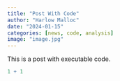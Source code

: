 ```yaml
---
title: "Post With Code"
author: "Harlow Malloc"
date: "2024-01-15"
categories: [news, code, analysis]
image: "image.jpg"
---
```


This is a post with executable code.

```r
1 + 1
```
